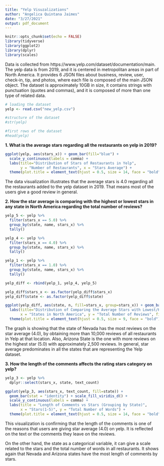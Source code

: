 ```yaml
---
title: "Yelp Visuzalizations"
author: "Angelica Quintana Jaimes"
date: "3/27/2021"
output: pdf_document
---
```


```r
knitr::opts_chunk$set(echo = FALSE)
library(tidyverse)
library(ggplot2)
library(dplyr)
library(scales)
```

Data is collected from https://www.yelp.com/dataset/documentation/main. The yelp data is from 2019, and it is centered in metropolitan areas in part of North America. It provides 6 JSON files about business, review, user, check-in, tip, and photos, where each file is composed of the main JSON object. The dataset is approximately 10GB in size, it contains strings with punctuation (quotes and commas), and it is composed of more than one type of related data.

```r
# loading the dataset
yelp <- read.csv("new_yelp.csv")

#structure of the dataset
#str(yelp)

#first rows of the dataset
#head(yelp)
```

**1.  What is the average stars regarding all the restaurants on yelp in 2019?**

```r
ggplot(yelp, aes(stars_x)) + geom_bar(fill="blue") +
  scale_y_continuous(labels = comma) +
  labs(title="Distribution of Stars of Restaurants in Yelp", 
       y = "Number of Restaurants", x = "Stars Average") +
  theme(plot.title = element_text(hjust = 0.5, size = 14, face = "bold"))
```

The data visualization illustrates that the average stars is 4.0 regarding all the restaurants added to the yelp dataset in 2019. That means most of the users give a good review in general.

**2. How the star average is comparing with the highest or lowest stars in any state in North America regarding the total number of reviews?**

```r
yelp_5 <- yelp %>% 
  filter(stars_x == 5.0) %>% 
  group_by(state, name, stars_x) %>% 
  tally() 

yelp_4 <- yelp %>% 
  filter(stars_x == 4.0) %>% 
  group_by(state, name, stars_x) %>% 
  tally()   

yelp_1 <- yelp %>% 
  filter(stars_x == 1.0) %>% 
  group_by(state, name, stars_x) %>% 
  tally()

yelp_diff <- rbind(yelp_1, yelp_4, yelp_5)

yelp_diff$stars_x <- as.factor(yelp_diff$stars_x)
yelp_diff$state <- as.factor(yelp_diff$state)

ggplot(yelp_diff, aes(state, n, fill=stars_x, group=stars_x)) + geom_bar(stat='identity', position='dodge') + 
  labs(title="Distribution of Comparing the Average Stars with Lowest/Highest Stars of all Restaurants in Yelp by States", 
       x = "States in North America", y = "Total Number of Reviews", fill = "Stars") +
  theme(plot.title = element_text(hjust = 0.5, size = 9, face = "bold"))

```

The graph is showing that the state of Nevada has the most reviews on the star average (4.0), by obtaining more than 10,000 reviews of all restaurants in Yelp at that location. Also, Arizona State is the one with more reviews on the highest star (5.0) with approximately 2,500 reviews. In general, star average predominates in all the states that are representing the Yelp dataset.

**3. How the length of the comments affects the rating stars category on yelp?**

```r
yelp_3 <- yelp %>% 
  dplyr::select(stars_x, state, text_count)

ggplot(yelp_3, aes(stars_x, text_count, fill=state)) + 
  geom_bar(stat = "identity") + scale_fill_viridis_d() +
  scale_y_continuous(labels = comma) +
  labs(title = "Length of Comments vs Stars (Grouping by State)", 
       x = "Stars(1-5)", y = "Total Number of Words") +
  theme(plot.title = element_text(hjust = 0.5, size = 14, face = "bold"))
```

This visualization is confirming that the length of the comments is one of the reasons that users are giving star average (4.0) on yelp. It is reflected on the text or the comments they leave on the reviews. 

On the other hand, the state as a categorical variable, it can give a scale related to the stars and the total number of words in all restaurants. It shows again that Nevada and Arizona states have the most length of comments by stars.